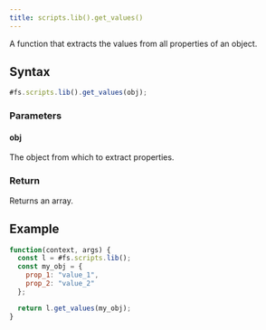 ```yaml
---
title: scripts.lib().get_values()
---
```


A function that extracts the values from all properties of an object.

## Syntax

```js
#fs.scripts.lib().get_values(obj);
```

### Parameters

#### obj

The object from which to extract properties.

### Return

Returns an array.

## Example

```js
function(context, args) {
  const l = #fs.scripts.lib();
  const my_obj = {
    prop_1: "value_1",
    prop_2: "value_2"
  };

  return l.get_values(my_obj);
}
```
